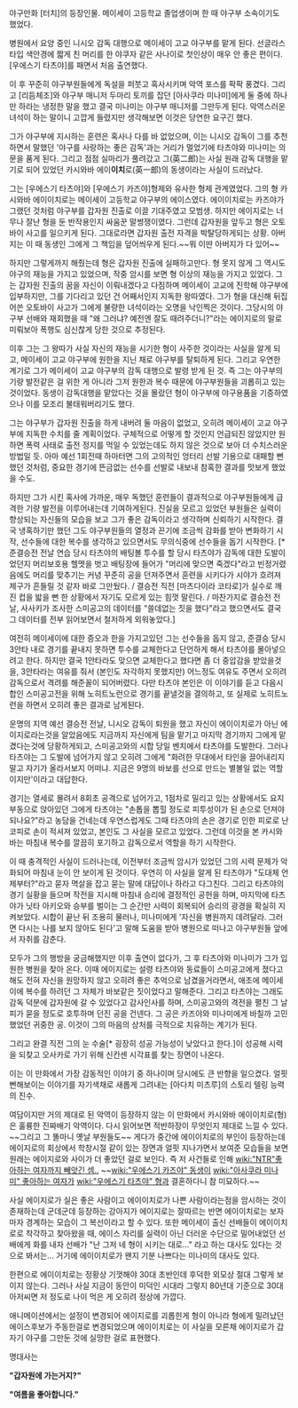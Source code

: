 야구만화 [터치]의 등장인물.
메이세이 고등학교 졸업생이며 한 때 야구부 소속이기도 했었다. 

병원에서 요양 중인 니시오 감독 대행으로 메이세이 고교 야구부를 맡게 된다. 선글라스 타입 색안경에 짧게 친 머리를 한 야쿠자 같은 사나이로 첫인상이 매우 안 좋은 편이다. [우에스기 타츠야]를 패면서 처음 출연했다. 

이 후 꾸준히 야구부원들에게 독설을 퍼붓고 혹사시키며 악역 포스를 팍팍 풍겼다. 그리고 [리듬체조]와 야구부 매니저 두마리 토끼를 잡던 [아사쿠라 미나미]에게 둘 중에 하나만 하라는 냉정한 말을 했고 결국 미나미는 야구부 매니저를 그만두게 된다. 악역스러운 녀석이 하는 말이니 고깝게 들렸지만 생각해보면 이것은 당연한 요구긴 했다.

그가 야구부에 지시하는 훈련은 혹사나 다를 바 없었으며, 이는 니시오 감독이 그를 추천하면서 말했던 '야구를 사랑하는 좋은 감독'과는 거리가 멀었기에 타츠야와 미나미는 의문을 품게 된다. 그리고 점점 실마리가 풀려갔고 그(英二郎)는 사실 원래 감독 대행을 맡기로 되어 있었던 카시와바 에이'''이치'''로(英一郎)의 동생이라는 사실이 드러났다. 

그는 [우에스기 타츠야]와 [우에스기 카즈야]형제와 유사한 형제 관계였었다. 그의 형 카시와바 에이이치로는 메이세이 고등학교 야구부의 에이스였다. 에이이치로는 카즈야가 그랬던 것처럼 야구부를 갑자원 진출로 이끌 기대주였고 모범생. 하지만 에이지로는 너무나 잘난 형을 둔 반작용인지 싸움꾼 말썽쟁이였다. 그런데 갑자원을 앞두고 형은 오토바이 사고를 일으키게 된다. 그대로라면 갑자원 출전 자격을 박탈당하게되는 상황. 아버지는 이 때 동생인 그에게 그 책임을 덮어씌우게 된다.~~뭐 이딴 아버지가 다 있어~~

하지만 그렇게까지 해줬는데 형은 갑자원 진출에 실패하고만다. 형 못지 않게 그 역시도 야구의 재능을 가지고 있었으며, 작중 암시를 보면 형 이상의 재능을 가지고 있었다. 그는 갑자원 진출의 꿈을 자신이 이뤄내겠다고 다짐하며 메이세이 고교에 진학해 야구부에 입부하지만, 그를 기다리고 있던 건 어째서인지 지독한 왕따였다. 그가 형을 대신해 뒤집어쓴 오토바이 사고가 그에게 불량한 녀석이라는 오명을 낙인찍은 것이다. 그당시의 야구부 선배와 재회했을 때 "왜 그러냐? 예전엔 잘도 때려주더니?"라는 에이지로의 말로 미뤄보아 폭행도 심신찮게 당한 것으로 추정된다.

이후 그는 그 왕따가 사실 자신의 재능을 시기한 형이 사주한 것이라는 사실을 알게 되고, 메이세이 고교 야구부에 원한을 지닌 채로 야구부를 탈퇴하게 된다. 그리고 우연한 계기로 그가 메이세이 고교 야구부의 감독 대행으로 발령 받게 된 것. 즉 그는 야구부의 기량 발전같은 걸 위한 게 아니라 그저 원한과 복수 때문에 야구부원들을 괴롭히고 있는 것이었다. 동생이 감독대행을 맡았다는 것을 몰랐던 형이 야구부에 야구용품을 기증하였으나 이를 모조리 불태워버리기도 했다.

그는 야구부가 갑자원 진출을 하게 내버려 둘 마음이 없었고, 오히려 메이세이 고교 야구부에 지독한 수치를 줄 계획이었다. 구체적으로 어떻게 할 것인지 언급되진 않았지만 원하면 폭력 사태로 출전 정지를 먹일 수 있었는데도 하지 않은 것으로 보아 더 수치스러운 방법일 듯. 아마 예선 1회전때 하마터면 그의 고의적인 엉터리 선발 기용으로 대패할 뻔 했던 것처럼, 중요한 경기에 뜬금없는 선수를 선발로 내보내 참혹한 결과를 맛보게 했었을 수도.

하지만 그가 시킨 혹사에 가까운, 매우 독했던 훈련들이 결과적으로 야구부원들에게 급격한 기량 발전을 이루어내는데 기여하게된다. 진실을 모르고 있었던 부원들은 실력이 향상되는 자신들의 모습을 보고 그가 좋은 감독이라고 생각하며 신뢰하기 시작한다. 결국 냉혹하기만 했던 그도 야구부원들의 열정과 끈기에 조금씩 감화를 받아 변화하기 시작, 선수들에 대한 복수를 생각하고 있으면서도 무의식중에 선수들을 돕기 시작한다. [* 준결승전 전날 연습 당시 타츠야의 배팅볼 투수를 할 당시 타츠야가 감독에 대한 도발이었던지 머리보호용 헬멧을 벗고 배팅장에 들어가 "머리에 맞으면 죽겠다"라고 빈정거렸음에도 머리를 맞추기는 커녕 꾸준히 공을 던져주면서 훈련을 시키다가 시야가 흐려져 제구가 흔들릴 것 같자 바로 그만뒀다. / 결승전 직전 [마츠다이라 코타로]가 실수로 깨진 컵을 밟을 뻔 한 상황에서 자기도 모르게 있는 힘껏 말린다. / 마찬가지로 결승전 전날, 사사키가 조사한 스미공고의 데이터를 "쓸데없는 짓을 했다"라고 했으면서도 결국 그 데이터를 전부 읽어보면서 철저하게 외워놓았다.] 

여전히 메이세이에 대한 증오과 한을 가지고있던 그는 선수들을 돕지 않고, 준결승 당시 3안타 내로 경기를 끝내지 못하면 투수를 교체한다고 단언하게 해서 타츠야를 몰아넣으려고 한다. 하지만 결국 1안타라도 맞으면 교체한다고 했다면 좀 더 중압감을 받았을것을, 3안타라는 여유를 줘서 (본인도 자각하지 못했지만) 어느정도 여유도 주면서 오히려 감독으로서 격려를 해준꼴이 되어버렸다. 다만 타츠야 본인은 이 이야기를 듣고 다음시합인 스미공고전을 위해 노히트노런으로 경기를 끝낼것을 결의하고, 또 실제로 노히트노런을 하면서 오히려 좋은 결과로 남게된다. 

운명의 지역 예선 결승전 전날, 니시오 감독이 퇴원을 했고 자신이 에이이치로가 아닌 에이지로라는것을 알았음에도 지금까지 자신에게 팀을 맡기고 마지막 경기까지 그에게 맡겼다는것에 당황하게되고, 스미공고와의 시합 당일 벤치에서 타츠야를 도발한다. 그러나 타츠야는 그 도발에 넘어가지 않고 오히려 그에게 "화려한 무대에서 타인을 끌어내리지 말고 자기가 올라서보지 어떠냐. 지금은 9명의 바보를 선으로 만드는 별볼일 없는 역할이지만'이라고 대답한다. 

경기는 열세로 몰려서 8회초 공격으로 넘어가고, 1점차로 밀리고 있는 상황에서도 요지부동으로 앉아있던 그에게 타츠야는 "손톱을 뽑힐 정도로 피투성이가 된 손으로 던져야 되나요?"라고 농담을 건네는데 우연스럽게도 그때 타츠야의 손은 경기로 인한 피로로 난 코피로 손이 적셔져 있었고, 본인도 그 사실을 모르고 있었다. 그런데 이것을 본 카시와바는 마침내 복수를 깔끔히 포기하고 감독으로서 역할을 하기 시작한다.

이 때 충격적인 사실이 드러나는데, 이전부터 조금씩 암시가 있었던 그의 시력 문제가 악화되어 마침내 눈이 안 보이게 된 것이다. 우연히 이 사실을 알게 된 타츠야가 "도대체 언제부터?"라고 묻자 멱살을 잡고 묻는 말에 대답이나 하라고 다그친다. 그리고 타츠야의 경기 실황을 들으며 작전을 지시해 마침내 승리에 결정적인 공헌을 하며, 마지막에 타츠야가 닛타 아키오와 승부를 벌이는 그 순간만 시력이 회복되어 승리의 광경을 확실히 지켜보았다. 시합이 끝난 뒤 조용히 물러나, 미나미에게 '자신을 병원까지 데려달라. 그러면 다시는 나를 보지 않아도 된다'고 말해 도움을 받아 병원으로 떠나고 야구부원들 앞에서 자취를 감춘다. 

모두가 그의 행방을 궁금해했지만 이후 출연이 없다가, 그 후 타츠야와 미나미가 그가 입원한 병원을 찾아 온다. 이때 에이지로는 설령 타츠야와 동료들이 스미공고에게 졌다고 해도 전혀 자신을 원망하지 않고 오히려 좋은 추억으로 남겼을거라면서, 애초에 메이세이에 복수를 하려던 그 자체가 바보같은 짓이었다고 말해준다. 그리고 타츠야는 그래도 감독 덕분에 갑자원에 갈 수 있었다고 감사인사를 하며, 스미공고와의 격전을 펼친 그 날 피가 묻을 정도로 호투하며 던진 공을 건넨다. 그 공은 카즈야와 미나미에게 바칠까 고민했었던 귀중한 공. 이것이 그의 마음의 상처를 극적으로 치유하는 계기가 된다. 

그리고 완결 직전 그의 눈 수술[* 굉장히 성공 가능성이 낮았다고 한다.]이 성공해 시력을 되찾고 오사카로 가기 위해 신칸센 시각표를 찾는 장면이 나온다.

이는 이 만화에서 가장 감동적인 이야기 중 하나이며 당시에도 큰 반향을 일으켰다. 얼핏 뻔해보이는 이야기를 자기색채로 새롭게 그려내는 [아다치 미츠루]의 스토리 텔링 능력의 진수. 

여담이지만 거의 제대로 된 악역이 등장하지 않는 이 만화에서 카시와바 에이이치로(형)은 훌륭한 진짜배기 악역이다. 다시 읽어보면 적반하장이 무엇인지 제대로 느낄 수 있다. ~~그리고 그 똘마니 옛날 부원들도~~ 게다가 중간에 에이이치로의 부인이 등장하는데 에이지로의 회상에서 학창시절 같이 있는 장면과 얼핏 지나가면서 보여준 모습들을 보면 원래는 에이지로와 사이가 더 좋았던 걸로 보인다. 즉 저 사건들로 인해 [[wiki:"NTR"좋아하는 여자까지 빼앗긴 셈..]] ~~[[wiki:"우에스기 카즈야" 동생]]이 [[wiki:"아사쿠라 미나미" 좋아하는 여자]]가 [[wiki:"우에스기 타츠야" 형]]과 결혼하다니 참 미묘하다.~~

사실 에이지로가 실은 좋은 사람이고 에이이치로가 나쁜 사람이라는점을 암시하는 것이 존재하는데 군데군데 등장하는 강아지가 에이지로는 잘따르는 반면 에이이치로는 보자마자 경계하는 모습이 그 복선이라고 할 수 있다. 또한 메이세이 출신 선배들이 에이이치로로 착각하고 찾아왔을 때, 에이스 자리를 실력이 아닌 더러운 수단으로 밀어내었던 선배에게 화를 내자 선배가 "난 그저 네 형이 시키는 대로..." 라고 하는 대사도 있다는 것으로 봐서는... 거기에 에이이치로가 왠지 기분 나쁘다는 미나미의 대사도 있다.

한편으로 에이이치로는 정황상 기껏해야 30대 초반인데 후덕한 외모상 절대 그렇게 보이지 않는다. 그러나 사실 지금이 동안이 미덕인 시대라 그렇지 80년대 기준으로 30대 아저씨면 저 정도로 나이 먹은 게 오히려 정상에 가깝다.


애니메이션에서는 설정이 변경되어 에이지로를 괴롭힌게 형이 아니라 형에게 밀려났던 에이스후보가 주동한걸로 변경되었으며 에이이치로는 이 사실을 모른채 에이지로가 갑자기 야구를 그만둔 것에 실망한 걸로 표현했다.

명대사는 

'''"갑자원에 가는거지?" '''

'''"여름을 좋아합니다."'''

